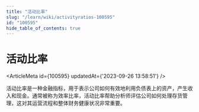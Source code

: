 ```yaml
---
title: "活动比率"
slug: "/learn/wiki/activityratios-100595"
id: "100595"
hide_table_of_contents: true
---
```



# 活动比率

<ArticleMeta id={100595} updatedAt={'2023-09-26 13:58:51'} />
<div className='border-solid border-b border-t-0 my-4 border-[var(--ifm-color-gray-300)]' />

活动比率是一种金融指标，用于表示公司如何有效地利用负债表上的资产，产生收入和现金。通常被称为效率比率，活动比率帮助分析师评估公司如何处理存货管理，这对其运营流程和整体财务健康状况非常重要。
